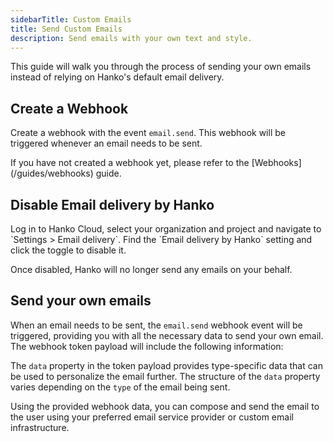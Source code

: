 ```yaml
---
sidebarTitle: Custom Emails
title: Send Custom Emails
description: Send emails with your own text and style.
---
```



This guide will walk you through the process of sending your own emails instead of relying on Hanko's default email delivery.

## Create a Webhook

Create a webhook with the event `email.send`. This webhook will be triggered whenever an email needs to be sent.

<Note>
  If you have not created a webhook yet, please refer to the
  [Webhooks](/guides/webhooks) guide.
</Note>

## Disable Email delivery by Hanko

<ProFeatureNote/>

<Steps>
    <Step title={"Access your project's email delivery settings"}>
        Log in to Hanko Cloud, select your organization and project and navigate to `Settings > Email delivery`.
    </Step>
    <Step title={"Disable Email delivery"}>
        Find the `Email delivery by Hanko` setting and click the toggle to disable it.
    </Step>
</Steps>

Once disabled, Hanko will no longer send any emails on your behalf.

## Send your own emails

When an email needs to be sent, the `email.send` webhook event will be triggered, providing you with all the necessary
data to send your own email. The webhook token payload will include the following information:


<AccordionGroup>
    <Accordion title={"'email.send' token payload example"} defaultOpen={true}>
        <WebhookEmailSendExample/>
    </Accordion>
    <Accordion title={"'email.send' token payload properties"}>
        <WebhookEmailSendProperties/>
    </Accordion>
</AccordionGroup>

The `data` property in the token payload provides type-specific data that can be used to personalize
the email further. The structure of the `data` property varies depending on the `type`
of the email being sent.

Using the provided webhook data, you can compose and send the email to the user using your preferred email service
provider or custom email infrastructure.
